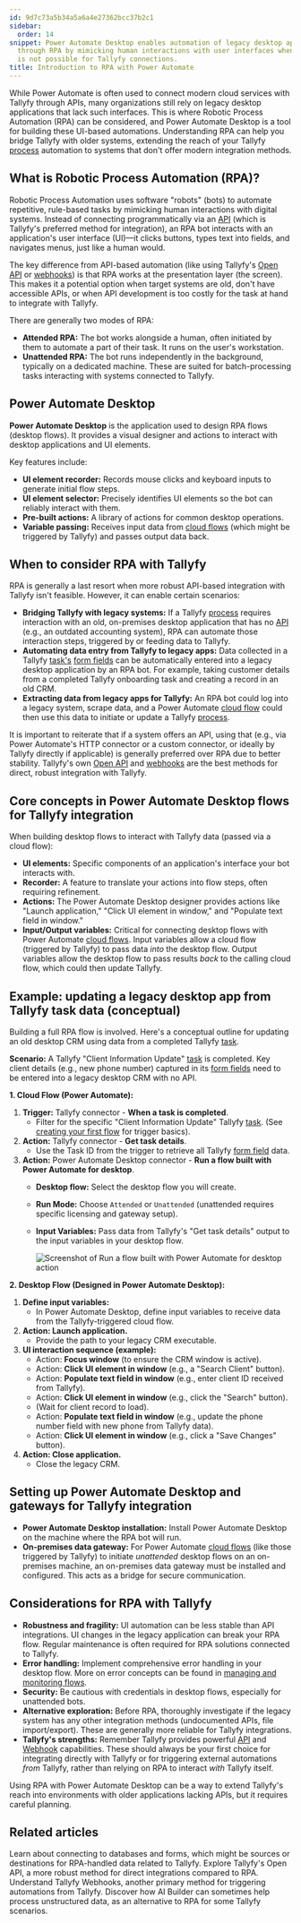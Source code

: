 ```yaml
---
id: 9d7c73a5b34a5a6a4e27362bcc37b2c1
sidebar:
  order: 14
snippet: Power Automate Desktop enables automation of legacy desktop applications
  through RPA by mimicking human interactions with user interfaces when API integration
  is not possible for Tallyfy connections.
title: Introduction to RPA with Power Automate
---
```



While Power Automate is often used to connect modern cloud services with Tallyfy through APIs, many organizations still rely on legacy desktop applications that lack such interfaces. This is where Robotic Process Automation (RPA) can be considered, and Power Automate Desktop is a tool for building these UI-based automations. Understanding RPA can help you bridge Tallyfy with older systems, extending the reach of your Tallyfy [process](/products/pro/tracking-and-tasks/processes/) automation to systems that don't offer modern integration methods.

## What is Robotic Process Automation (RPA)?

Robotic Process Automation uses software "robots" (bots) to automate repetitive, rule-based tasks by mimicking human interactions with digital systems. Instead of connecting programmatically via an [API](/products/pro/integrations/open-api/) (which is Tallyfy's preferred method for integration), an RPA bot interacts with an application's user interface (UI)—it clicks buttons, types text into fields, and navigates menus, just like a human would.

The key difference from API-based automation (like using Tallyfy's [Open API](/products/pro/integrations/open-api/) or [webhooks](/products/pro/integrations/webhooks/)) is that RPA works at the presentation layer (the screen). This makes it a potential option when target systems are old, don't have accessible APIs, or when API development is too costly for the task at hand to integrate with Tallyfy.

There are generally two modes of RPA:

*   **Attended RPA:** The bot works alongside a human, often initiated by them to automate a part of their task. It runs on the user's workstation.
*   **Unattended RPA:** The bot runs independently in the background, typically on a dedicated machine. These are suited for batch-processing tasks interacting with systems connected to Tallyfy.

## Power Automate Desktop

**Power Automate Desktop** is the application used to design RPA flows (desktop flows). It provides a visual designer and actions to interact with desktop applications and UI elements.

Key features include:

*   **UI element recorder:** Records mouse clicks and keyboard inputs to generate initial flow steps.
*   **UI element selector:** Precisely identifies UI elements so the bot can reliably interact with them.
*   **Pre-built actions:** A library of actions for common desktop operations.
*   **Variable passing:** Receives input data from [cloud flows](/products/pro/integrations/middleware/power-automate/understanding-power-automate-basics/) (which might be triggered by Tallyfy) and passes output data back.

## When to consider RPA with Tallyfy

RPA is generally a last resort when more robust API-based integration with Tallyfy isn't feasible. However, it can enable certain scenarios:

*   **Bridging Tallyfy with legacy systems:** If a Tallyfy [process](/products/pro/tracking-and-tasks/processes/) requires interaction with an old, on-premises desktop application that has no [API](/products/pro/integrations/open-api/) (e.g., an outdated accounting system), RPA can automate those interaction steps, triggered by or feeding data to Tallyfy.
*   **Automating data entry from Tallyfy to legacy apps:** Data collected in a Tallyfy [task's](/products/pro/tracking-and-tasks/tasks/) [form fields](/products/pro/tracking-and-tasks/tasks/what-are-form-fields-in-tallyfy/) can be automatically entered into a legacy desktop application by an RPA bot. For example, taking customer details from a completed Tallyfy onboarding task and creating a record in an old CRM.
*   **Extracting data from legacy apps for Tallyfy:** An RPA bot could log into a legacy system, scrape data, and a Power Automate [cloud flow](/products/pro/integrations/middleware/power-automate/understanding-power-automate-basics/) could then use this data to initiate or update a Tallyfy [process](/products/pro/tracking-and-tasks/processes/).

It is important to reiterate that if a system offers an API, using that (e.g., via Power Automate's HTTP connector or a custom connector, or ideally by Tallyfy directly if applicable) is generally preferred over RPA due to better stability. Tallyfy's own [Open API](/products/pro/integrations/open-api/) and [webhooks](/products/pro/integrations/webhooks/) are the best methods for direct, robust integration with Tallyfy.

## Core concepts in Power Automate Desktop flows for Tallyfy integration

When building desktop flows to interact with Tallyfy data (passed via a cloud flow):

*   **UI elements:** Specific components of an application's interface your bot interacts with.
*   **Recorder:** A feature to translate your actions into flow steps, often requiring refinement.
*   **Actions:** The Power Automate Desktop designer provides actions like "Launch application," "Click UI element in window," and "Populate text field in window."
*   **Input/Output variables:** Critical for connecting desktop flows with Power Automate [cloud flows](/products/pro/integrations/middleware/power-automate/understanding-power-automate-basics/). Input variables allow a cloud flow (triggered by Tallyfy) to pass data *into* the desktop flow. Output variables allow the desktop flow to pass results *back* to the calling cloud flow, which could then update Tallyfy.

## Example: updating a legacy desktop app from Tallyfy task data (conceptual)

Building a full RPA flow is involved. Here's a conceptual outline for updating an old desktop CRM using data from a completed Tallyfy [task](/products/pro/tracking-and-tasks/tasks/).

**Scenario:** A Tallyfy "Client Information Update" [task](/products/pro/tracking-and-tasks/tasks/) is completed. Key client details (e.g., new phone number) captured in its [form fields](/products/pro/tracking-and-tasks/tasks/what-are-form-fields-in-tallyfy/) need to be entered into a legacy desktop CRM with no API.

**1. Cloud Flow (Power Automate):**

<Steps>

1.  **Trigger:** Tallyfy connector - **When a task is completed**.
    *   Filter for the specific "Client Information Update" Tallyfy [task](/products/pro/tracking-and-tasks/tasks/). (See [creating your first flow](/products/pro/integrations/middleware/power-automate/creating-your-first-flow-in-power-automate/) for trigger basics).
2.  **Action:** Tallyfy connector - **Get task details**.
    *   Use the Task ID from the trigger to retrieve all Tallyfy [form field](/products/pro/tracking-and-tasks/tasks/what-are-form-fields-in-tallyfy/) data.
3.  **Action:** Power Automate Desktop connector - **Run a flow built with Power Automate for desktop**.
    *   **Desktop flow:** Select the desktop flow you will create.
    *   **Run Mode:** Choose `Attended` or `Unattended` (unattended requires specific licensing and gateway setup).
    *   **Input Variables:** Pass data from Tallyfy's "Get task details" output to the input variables in your desktop flow.

        ![Screenshot of Run a flow built with Power Automate for desktop action](mdc:/pro/integrations/middleware/power-automate/assets/run-desktop-flow-action.png)

</Steps>

**2. Desktop Flow (Designed in Power Automate Desktop):**

<Steps>

1.  **Define input variables:**
    *   In Power Automate Desktop, define input variables to receive data from the Tallyfy-triggered cloud flow.
2.  **Action: Launch application.**
    *   Provide the path to your legacy CRM executable.
3.  **UI interaction sequence (example):**
    *   Action: **Focus window** (to ensure the CRM window is active).
    *   Action: **Click UI element in window** (e.g., a "Search Client" button).
    *   Action: **Populate text field in window** (e.g., enter client ID received from Tallyfy).
    *   Action: **Click UI element in window** (e.g., click the "Search" button).
    *   (Wait for client record to load).
    *   Action: **Populate text field in window** (e.g., update the phone number field with new phone from Tallyfy data).
    *   Action: **Click UI element in window** (e.g., click a "Save Changes" button).
4.  **Action: Close application.**
    *   Close the legacy CRM.

</Steps>

## Setting up Power Automate Desktop and gateways for Tallyfy integration

*   **Power Automate Desktop installation:** Install Power Automate Desktop on the machine where the RPA bot will run.
*   **On-premises data gateway:** For Power Automate [cloud flows](/products/pro/integrations/middleware/power-automate/understanding-power-automate-basics/) (like those triggered by Tallyfy) to initiate *unattended* desktop flows on an on-premises machine, an on-premises data gateway must be installed and configured. This acts as a bridge for secure communication.

## Considerations for RPA with Tallyfy

*   **Robustness and fragility:** UI automation can be less stable than API integrations. UI changes in the legacy application can break your RPA flow. Regular maintenance is often required for RPA solutions connected to Tallyfy.
*   **Error handling:** Implement comprehensive error handling in your desktop flow. More on error concepts can be found in [managing and monitoring flows](/products/pro/integrations/middleware/power-automate/managing-and-monitoring-power-automate-flows/).
*   **Security:** Be cautious with credentials in desktop flows, especially for unattended bots.
*   **Alternative exploration:** Before RPA, thoroughly investigate if the legacy system has any other integration methods (undocumented APIs, file import/export). These are generally more reliable for Tallyfy integrations.
*   **Tallyfy's strengths:** Remember Tallyfy provides powerful [API](/products/pro/integrations/open-api/) and [Webhook](/products/pro/integrations/webhooks/) capabilities. These should always be your first choice for integrating directly with Tallyfy or for triggering external automations *from* Tallyfy, rather than relying on RPA to interact *with* Tallyfy itself.

Using RPA with Power Automate Desktop can be a way to extend Tallyfy's reach into environments with older applications lacking APIs, but it requires careful planning.


## Related articles
<CardGrid>
<LinkTitleCard header="<b>Pro > Integrations > Middleware > Power Automate > Connecting Power Automate to external data</b>" href="/products/pro/integrations/middleware/power-automate/connecting-power-automate-to-external-data/" > Learn about connecting to databases and forms, which might be sources or destinations for RPA-handled data related to Tallyfy. </LinkTitleCard>
<LinkTitleCard header="<b>Pro > Integrations > Open API</b>" href="/products/pro/integrations/open-api/" > Explore Tallyfy's Open API, a more robust method for direct integrations compared to RPA. </LinkTitleCard>
<LinkTitleCard header="<b>Pro > Integrations > Webhooks</b>" href="/products/pro/integrations/webhooks/" > Understand Tallyfy Webhooks, another primary method for triggering automations from Tallyfy. </LinkTitleCard>
<LinkTitleCard header="<b>Pro > Integrations > Middleware > Power Automate > Leveraging AI Builder in Power Automate</b>" href="/products/pro/integrations/middleware/power-automate/leveraging-ai-builder-in-power-automate/" > Discover how AI Builder can sometimes help process unstructured data, as an alternative to RPA for some Tallyfy scenarios. </LinkTitleCard>
</CardGrid>